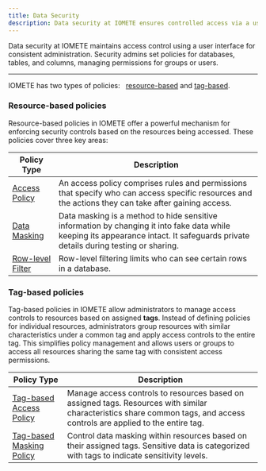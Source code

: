 ```yaml
---
title: Data Security
description: Data security at IOMETE ensures controlled access via a user interface. Admins manage permissions for groups/users on databases, tables and columns.
---
```



Data security at IOMETE maintains access control using a user interface for consistent administration. Security admins set policies for databases, tables, and columns, managing permissions for groups or users.

<hr />

IOMETE has two types of policies: &nbsp; [resource-based](#resource-based-policies) and [tag-based](#tag-based-policies).

### Resource-based policies

Resource-based policies in IOMETE offer a powerful mechanism for enforcing security controls based on the resources being accessed. These policies cover three key areas:

<table>
  <thead>
    <tr>
      <th style={{ whiteSpace: "nowrap" }}>Policy Type</th>
      <th>Description</th>
    </tr>
  </thead>
  <tbody>
    <tr>
      <td style={{ whiteSpace: "nowrap" }}>
        <a href="/docs/data-security/access">Access Policy</a>
      </td>
      <td>
        An access policy comprises rules and permissions that specify who can access specific resources and the actions
        they can take after gaining access.
      </td>
    </tr>
    <tr>
      <td style={{ whiteSpace: "nowrap" }}>
        <a href="/docs/data-security/masking">Data Masking</a>
      </td>
      <td>
        Data masking is a method to hide sensitive information by changing it into fake data while keeping its
        appearance intact. It safeguards private details during testing or sharing.
      </td>
    </tr>
    <tr>
      <td style={{ whiteSpace: "nowrap" }}>
        <a href="/docs/data-security/row-level-filter">Row-level Filter</a>
      </td>
      <td>Row-level filtering limits who can see certain rows in a database.</td>
    </tr>
  </tbody>
</table>

### Tag-based policies

Tag-based policies in IOMETE allow administrators to manage access controls to resources based on assigned **tags**. Instead of defining policies for individual resources, administrators group resources with similar characteristics under a common tag and apply access controls to the entire tag. This simplifies policy management and allows users or groups to access all resources sharing the same tag with consistent access permissions.

<table>
  <thead>
    <tr>
      <th>Policy Type</th>
      <th>Description</th>
    </tr>
  </thead>
  <tbody>
    <tr>
      <td style={{ whiteSpace: "nowrap" }}>
        <a href="/docs/data-security/tag-based-access">Tag-based Access Policy</a>
      </td>
      <td>
        Manage access controls to resources based on assigned tags. Resources with similar characteristics share common
        tags, and access controls are applied to the entire tag.
      </td>
    </tr>
    <tr>
      <td style={{ whiteSpace: "nowrap" }}>
        <a href="/docs/data-security/tag-based-masking">Tag-based Masking Policy</a>
      </td>
      <td>
        Control data masking within resources based on their assigned tags. Sensitive data is categorized with tags to
        indicate sensitivity levels.
      </td>
    </tr>
  </tbody>
</table>
